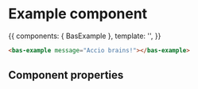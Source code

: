 
<Meta title="Vue/BasExample" component={BasExample} />

# Example component

<Preview>
    <Story name="Default">
    {{
        components: { BasExample },
        template: '<BasExample></BasExample>',
    }}
    </Story>
</Preview>

```html
<bas-example message="Accio brains!"></bas-example>
```

## Component properties
<Props of={BasExample} />

